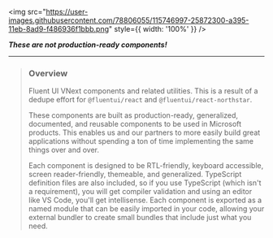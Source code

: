 
<img
src="https://user-images.githubusercontent.com/78806055/115746997-25872300-a395-11eb-8ad9-f486936f1bbb.png"
style={{ width: '100%' }}
/>

<Meta title="Concepts/Introduction" />

<div style={{textAlign:'center'}}>

**_These are not production-ready components!_**

</div>

---

> ### Overview
>
> Fluent UI VNext components and related utilities. This is a result of a dedupe effort for `@fluentui/react` and `@fluentui/react-northstar`.
>
> These components are built as production-ready, generalized, documented, and reusable components to be used in Microsoft products. This enables us and our partners to more easily build great applications without spending a ton of time implementing the same things over and over.
>
> Each component is designed to be RTL-friendly, keyboard accessible, screen reader-friendly, themeable, and generalized. TypeScript definition files are also included, so if you use TypeScript (which isn't a requirement), you will get compiler validation and using an editor like VS Code, you'll get intellisense. Each component is exported as a named module that can be easily imported in your code, allowing your external bundler to create small bundles that include just what you need.
